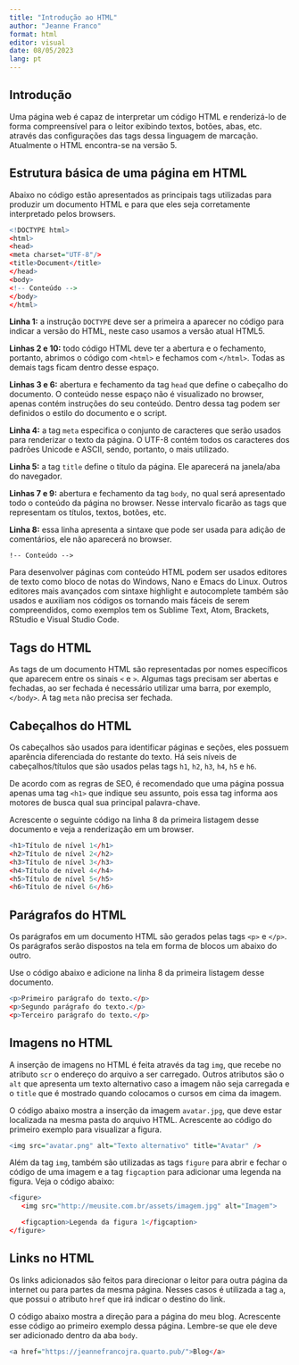 ---
title: "Introdução ao HTML"
author: "Jeanne Franco"
format: html
editor: visual
date: 08/05/2023
lang: pt
---

## Introdução

Uma página web é capaz de interpretar um código HTML e renderizá-lo de forma compreensível para o leitor exibindo textos, botões, abas, etc. através das configurações das tags dessa linguagem de marcação. Atualmente o HTML encontra-se na versão 5.

## Estrutura básica de uma página em HTML

Abaixo no código estão apresentados as principais tags utilizadas para produzir um documento HTML e para que eles seja corretamente interpretado pelos browsers.

``` r
<!DOCTYPE html>
<html>
<head>
<meta charset="UTF-8"/>
<title>Document</title>
</head>
<body>
<!-- Conteúdo -->
</body>
</html>
```

**Linha 1:** a instrução `DOCTYPE` deve ser a primeira a aparecer no código para indicar a versão do HTML, neste caso usamos a versão atual HTML5.

**Linhas 2 e 10:** todo código HTML deve ter a abertura e o fechamento, portanto, abrimos o código com `<html>` e fechamos com `</html>`. Todas as demais tags ficam dentro desse espaço.

**Linhas 3 e 6:** abertura e fechamento da tag `head` que define o cabeçalho do documento. O conteúdo nesse espaço não é visualizado no browser, apenas contém instruções do seu conteúdo. Dentro dessa tag podem ser definidos o estilo do documento e o script.

**Linha 4:** a tag `meta` especifica o conjunto de caracteres que serão usados para renderizar o texto da página. O UTF-8 contém todos os caracteres dos padrões Unicode e ASCII, sendo, portanto, o mais utilizado.

**Linha 5:** a tag `title` define o título da página. Ele aparecerá na janela/aba do navegador.

**Linhas 7 e 9:** abertura e fechamento da tag `body`, no qual será apresentado todo o conteúdo da página no browser. Nesse intervalo ficarão as tags que representam os títulos, textos, botões, etc.

**Linha 8:** essa linha apresenta a sintaxe que pode ser usada para adição de comentários, ele não aparecerá no browser.

```         
!-- Conteúdo -->
```

Para desenvolver páginas com conteúdo HTML podem ser usados editores de texto como bloco de notas do Windows, Nano e Emacs do Linux. Outros editores mais avançados com sintaxe highlight e autocomplete também são usados e auxiliam nos códigos os tornando mais fáceis de serem compreendidos, como exemplos tem os Sublime Text, Atom, Brackets, RStudio e Visual Studio Code.

## Tags do HTML

As tags de um documento HTML são representadas por nomes específicos que aparecem entre os sinais `<` e `>`. Algumas tags precisam ser abertas e fechadas, ao ser fechada é necessário utilizar uma barra, por exemplo, `</body>`. A tag `meta` não precisa ser fechada.

## Cabeçalhos do HTML

Os cabeçalhos são usados para identificar páginas e seções, eles possuem aparência diferenciada do restante do texto. Há seis níveis de cabeçalhos/títulos que são usados pelas tags `h1`, `h2`, `h3`, `h4`, `h5` e `h6`.

::: {.callout-note appearance="simple"}
De acordo com as regras de SEO, é recomendado que uma página possua apenas uma tag `<h1>` que indique seu assunto, pois essa tag informa aos motores de busca qual sua principal palavra-chave.
:::

Acrescente o seguinte código na linha 8 da primeira listagem desse documento e veja a renderização em um browser.

``` r
<h1>Título de nível 1</h1>
<h2>Título de nível 2</h2>
<h3>Título de nível 3</h3>
<h4>Título de nível 4</h4>
<h5>Título de nível 5</h5>
<h6>Título de nível 6</h6>
```

## Parágrafos do HTML

Os parágrafos em um documento HTML são gerados pelas tags `<p>` e `</p>`. Os parágrafos serão dispostos na tela em forma de blocos um abaixo do outro.

Use o código abaixo e adicione na linha 8 da primeira listagem desse documento.

``` r
<p>Primeiro parágrafo do texto.</p>
<p>Segundo parágrafo do texto.</p>
<p>Terceiro parágrafo do texto.</p>
```

## Imagens no HTML

A inserção de imagens no HTML é feita através da tag `img`, que recebe no atributo `scr` o endereço do arquivo a ser carregado. Outros atributos são o `alt` que apresenta um texto alternativo caso a imagem não seja carregada e o `title` que é mostrado quando colocamos o cursos em cima da imagem.

O código abaixo mostra a inserção da imagem `avatar.jpg`, que deve estar localizada na mesma pasta do arquivo HTML. Acrescente ao código do primeiro exemplo para visualizar a figura.

``` r
<img src="avatar.png" alt="Texto alternativo" title="Avatar" />
```

Além da tag `img`, também são utilizadas as tags `figure` para abrir e fechar o código de uma imagem e a tag `figcaption` para adicionar uma legenda na figura. Veja o código abaixo:

``` r
<figure>
   <img src="http://meusite.com.br/assets/imagem.jpg" alt="Imagem">

   <figcaption>Legenda da figura 1</figcaption>
</figure>
```

## Links no HTML

Os links adicionados são feitos para direcionar o leitor para outra página da internet ou para partes da mesma página. Nesses casos é utilizada a tag `a`, que possui o atributo `href` que irá indicar o destino do link.

O código abaixo mostra a direção para a página do meu blog. Acrescente esse código ao primeiro exemplo dessa página. Lembre-se que ele deve ser adicionado dentro da aba `body`.

``` r
<a href="https://jeannefrancojra.quarto.pub/">Blog</a>
```
